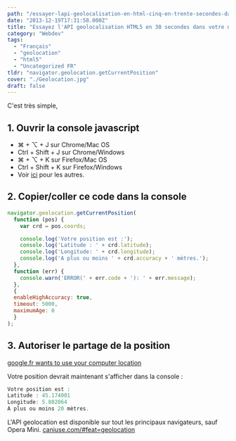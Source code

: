 ```yaml
---
path: "/essayer-lapi-geolocalisation-en-html-cinq-en-trente-secondes-dans-votre-navigateur"
date: "2013-12-19T17:31:58.000Z"
title: "Essayez l'API geolocalisation HTML5 en 30 secondes dans votre navigateur"
category: "Webdev"
tags: 
  - "Français"
  - "geolocation"
  - "html5"
  - "Uncategorized FR"
tldr: "navigator.geolocation.getCurrentPosition"
cover: "./Geolocation.jpg"
draft: false
---
```


C'est très simple,

## 1\. Ouvrir la console javascript

- ⌘ + ⌥ + J sur Chrome/Mac OS
- Ctrl + Shift + J sur Chrome/Windows
- ⌘ + ⌥ + K sur Firefox/Mac OS
- Ctrl + Shift + K sur Firefox/Windows
- Voir [ici](http://webmasters.stackexchange.com/questions/8525/how-to-open-the-javascript-console-in-different-browsers) pour les autres.

## 2\. Copier/coller ce code dans la console

```javascript
navigator.geolocation.getCurrentPosition(
  function (pos) {
    var crd = pos.coords;

    console.log('Votre position est :');
    console.log('Latitude : ' + crd.latitude);
    console.log('Longitude: ' + crd.longitude);
    console.log('A plus ou moins ' + crd.accuracy + ' mètres.');
  },
  function (err) {
    console.warn('ERROR(' + err.code + '): ' + err.message);
  },
  {
  enableHighAccuracy: true,
  timeout: 5000,
  maximumAge: 0
  }
);
```

## 3\. Autoriser le partage de la position

[google.fr wants to use your computer location](./Screen-Shot-2013-12-19-at-18.05.42.png)

Votre position devrait maintenant s'afficher dans la console :

```javascript
Votre position est :
Latitude : 45.174001
Longitude: 5.802064
A plus ou moins 20 mètres.
```

L'API geolocation est disponible sur tout les principaux navigateurs, sauf Opera Mini. [caniuse.com/#feat=geolocation](http://caniuse.com/#feat=geolocation)
